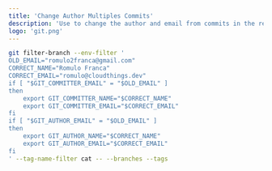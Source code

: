 ```yaml
---
title: 'Change Author Multiples Commits'
description: 'Use to change the author and email from commits in the repository'
logo: 'git.png'
---
```


```sh
git filter-branch --env-filter '
OLD_EMAIL="romulo2franca@gmail.com"
CORRECT_NAME="Romulo Franca"
CORRECT_EMAIL="romulo@cloudthings.dev"
if [ "$GIT_COMMITTER_EMAIL" = "$OLD_EMAIL" ]
then
    export GIT_COMMITTER_NAME="$CORRECT_NAME"
    export GIT_COMMITTER_EMAIL="$CORRECT_EMAIL"
fi
if [ "$GIT_AUTHOR_EMAIL" = "$OLD_EMAIL" ]
then
    export GIT_AUTHOR_NAME="$CORRECT_NAME"
    export GIT_AUTHOR_EMAIL="$CORRECT_EMAIL"
fi
' --tag-name-filter cat -- --branches --tags
```

